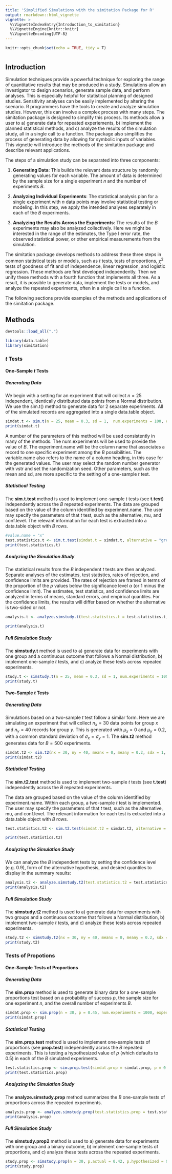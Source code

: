 ```yaml
---
title: 'Simplified Simulations with the simitation Package for R'
output: rmarkdown::html_vignette
vignette: >
  %\VignetteIndexEntry{Introduction_to_simitation}
  %\VignetteEngine{knitr::knitr}
  %\VignetteEncoding{UTF-8}
---
```


```r
knitr::opts_chunk$set(echo = TRUE, tidy = T)
```
#  {.tabset}

## Introduction {.tabset}

Simulation techniques provide a powerful technique for exploring the range of quantitative results that may be produced in a study.  Simulations allow an investigator to design scenarios, generate sample data, and perform analyses.  This is especially helpful for statistical planning of designed studies.  Sensitivity analyses can be easily implemented by altering the scenario.  R programmers have the tools to create and analyze simulation studies.  However, this can involve a complex process with many steps.  The simitation package is designed to simplify this process.  Its methods allow a user to a) generate data for repeated experiements, b) implement the planned statistical methods, and c) analyze the results of the simulation study, all in a single call to a function.  The package also simplifies the process of generating data by allowing for symbolic inputs of variables.  This vignette will introduce the methods of the simitation package and describe relevant applications.

The steps of a simulation study can be separated into three components:

1.  **Generating Data**:  This builds the relevant data structure by randomly generating values for each variable.  The amount of data is determined by the sample size for a single experiment $n$ and the number of experiments $B$.

2.  **Analyzing Individual Experiments**:  The statistical analysis plan for a single experiment with $n$ data points may involve statistical testing or modeling.  In this step, we apply the intended analyses separately in each of the $B$ experiments.

3.  **Analyzing the Results Across the Experiments**:  The results of the $B$ experiments may also be analyzed collectively.  Here we might be interested in the range of the estimates, the Type I error rate, the observed statistical power, or other empirical measurements from the simulation.

The simitation package develops methods to address these three steps in common statistical tests or models, such as $t$ tests, tests of proportions, $\chi^2$ tests of goodness of fit and of independence, linear regression, and logistic regression.  These methods are first developed independently.  Then we unify these methods with a fourth function that implements all three.  As a result, it is possible to generate data, implement the tests or models, and analyze the repeated experiments, often in a single call to a function.

The following sections provide examples of the methods and applications of the simitation package.


## Methods {.tabset}


```r
devtools::load_all(".")
```

```r
library(data.table)
library(simitation)
```


### $t$ Tests {.tabset}


#### One-Sample $t$ Tests {.tabset}


##### Generating Data {.tabset}

We begin with a setting for an experiment that will collect $n = 25$ independent, identically distributed data points from a Normal distribution.  We use the sim.t() method to generate data for 2 separate experiments.  All of the simulated records are aggregated into a single data.table object.

```r
simdat.t <- sim.t(n = 25, mean = 0.3, sd = 1,  num.experiments = 100, experiment.name = "experiment", value.name = "x", seed = 2187)
print(simdat.t)
```


A number of the parameters of this method will be used consistently in many of the methods.  The num.experiments will be used to provide the value of $B$.  The experiment.name will be the column name that associates a record to one specific experiment among the $B$ possibilities.  The variable.name also refers to the name of a column heading, in this case for the generated values.  The user may select the random number generator with vstr and set the randomization seed.  Other parameters, such as the mean and sd, are more specific to the setting of a one-sample $t$ test.


##### Statistical Testing {.tabset}

The **sim.t.test** method is used to implement one-sample $t$ tests (see **t.test**) independently across the $B$ repeated experiments.  The data are grouped based on the value of the column identified by experiment.name.  The user may specify the parameters of that $t$ test, such as the alternative, mu, and conf.level.  The relevant information for each test is extracted into a data.table object with $B$ rows.

```r
#value.name = "x"
test.statistics.t <- sim.t.test(simdat.t = simdat.t, alternative = "greater", mu = 0, conf.level = 0.95, experiment.name = "experiment", value.name = "x")
print(test.statistics.t)
```

##### Analyzing the Simulation Study {.tabset}

The statistical results from the $B$ independent $t$ tests are then analyzed.  Separate analyses of the estimates, test statistics, rates of rejection, and confidence limits are provided.  The rates of rejection are framed in terms of the proportion of the $p$ values below the significance level $\alpha$ (or 1 minus the confidence limit).  The estimates, test statistics, and confidence limits are analyzed in terms of means, standard errors, and empirical quantiles.  For the confidence limits, the results will differ based on whether the alternative is two-sided or not.

```r
analysis.t <- analyze.simstudy.t(test.statistics.t = test.statistics.t, conf.level = 0.95, alternative = "greater", the.quantiles = c(0.025, 0.25, 0.25, 0.5, 0.75, 0.975))

print(analysis.t)
```

##### Full Simulation Study {.tabset}

The **simstudy.t** method is used to a) generate data for experiments with one group and a continuous outcome that follows a Normal distribution, b) implement one-sample $t$ tests, and c) analyze these tests across repeated experiments.

```r
study.t <- simstudy.t(n = 25, mean = 0.3, sd = 1, num.experiments = 1000, alternative = "greater", mu = 0, conf.level = 0.95, the.quantiles = c(0.025, 0.975), experiment.name = "experiment",value.name = "x", seed = 817)
print(study.t)
```

#### Two-Sample $t$ Tests {.tabset}

##### Generating Data {.tabset}

Simulations based on a two-sample $t$ test follow a similar form.  Here we are simulating an experiment that will collect $n_x = 30$ data points for group $x$ and $n_y = 40$ records for group $y$.  This is generated with $\mu_x = 0$ and $\mu_y = 0.2$, with a common standard deviation of $\sigma_x = \sigma_y = 1$.  The **sim.t2** method generates data for $B = 500$ experiments.  

```r
simdat.t2 <- sim.t2(nx = 30, ny = 40, meanx = 0, meany = 0.2, sdx = 1, sdy = 1, num.experiments = 500, experiment.name = "experiment", group.name = "group", x.value = "x", y.value = "y", value.name = "value", seed = 17)
print(simdat.t2)
```

##### Statistical Testing {.tabset}

The **sim.t2.test** method is used to implement two-sample $t$ tests (see **t.test**) independently across the $B$ repeated experiments.

The data are grouped based on the value of the column identified by experiment.name.  Within each group, a two-sample $t$ test is implemented.  The user may specify the parameters of that $t$ test, such as the alternative, mu, and conf.level.  The relevant information for each test is extracted into a data.table object with $B$ rows.

```r
test.statistics.t2 <- sim.t2.test(simdat.t2 = simdat.t2, alternative = "less", mu = 0, conf.level = 0.9, experiment.name = "experiment", group.name = "group", x.value = "x", y.value = "y", value.name = "value")

print(test.statistics.t2)
```

##### Analyzing the Simulation Study {.tabset}

We can analyze the $B$ independent tests by setting the confidence level (e.g. 0.9), form of the alternative hypothesis, and desired quantiles to display in the summary results:


```r
analysis.t2 <- analyze.simstudy.t2(test.statistics.t2 = test.statistics.t2, alternative = "less", conf.level = 0.9, the.quantiles = c(0.25, 0.5, 0.75))
print(analysis.t2)
```

##### Full Simulation Study {.tabset}


The **simstudy.t2** method is used to a) generate data for experiments with two groups and a continuous outcome that follows a Normal distribution, b) implement two-sample $t$ tests, and c) analyze these tests across repeated experiments.

```r
study.t2 <- simstudy.t2(nx = 30, ny = 40, meanx = 0, meany = 0.2, sdx = 1, sdy = 1, num.experiments = 500, alternative = "less", mu = 0, conf.level = 0.9, the.quantiles = c(0.1, 0.5, 0.9), experiment.name = "experiment_id", group.name = "category", x.value = "a", y.value = "b", value.name = "measurement", seed = 41)
print(study.t2)
```

### Tests of Propotions {.tabset}

#### One-Sample Tests of Proportions {.tabset}

##### Generating Data {.tabset}

The **sim.prop** method is used to generate binary data for a one-sample proportions test based on a probability of success $p$, the sample size for one experiment $n$, and the overall number of experiments $B$.

```r
simdat.prop <- sim.prop(n = 30, p = 0.45, num.experiments = 1000, experiment.name = "simulation_id", value.name = "success", seed = 104)
print(simdat.prop)
```

##### Statistical Testing {.tabset}


The **sim.prop.test** method is used to implement one-sample tests of proportions (see **prop.test**) independently across the $B$ repeated experiments.   This is testing a hypothesized value of $p$ (which defaults to 0.5) in each of the $B$ simulated experiments.

```r
test.statistics.prop <- sim.prop.test(simdat.prop = simdat.prop, p = 0.5, alternative = "two.sided", conf.level = 0.99, correct = T, experiment.name = "simulation_id", value.name = "success")
print(test.statistics.prop)
```

##### Analyzing the Simulation Study {.tabset}

The **analyze.simstudy.prop** method summarizes the $B$ one-sample tests of proportions across the repeated experiments. 

```r
analysis.prop <- analyze.simstudy.prop(test.statistics.prop = test.statistics.prop, alternative = "two.sided", conf.level = 0.99, the.quantiles = c(0.005, 0.995))
print(analysis.prop)
```

##### Full Simulation Study {.tabset}

The **simstudy.prop2** method is used to a) generate data for experiments with one group and a binary outcome, b) implement one-sample tests of proportions, and c) analyze these tests across the repeated experiments.


```r
study.prop <- simstudy.prop(n = 30, p.actual = 0.42, p.hypothesized = 0.5, num.experiments = 500, alternative = "less", conf.level = 0.92, correct = T, the.quantiles = c(0.04, 0.5, 0.96), experiment.name = "simulation_id", value.name = "success", seed = 8001)
print(study.prop)
```



